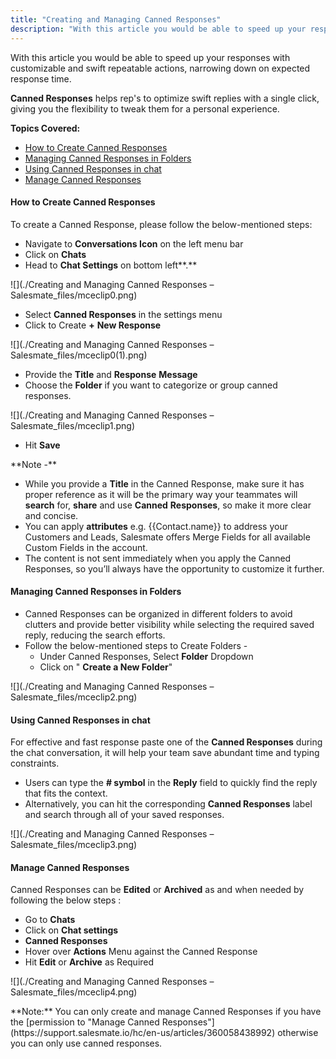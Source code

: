 ```yaml
---
title: "Creating and Managing Canned Responses"
description: "With this article you would be able to speed up your responses with customizable and swift repeatable actions, narrowing down on expected response tim..."
---
```


With this article you would be able to speed up your responses with customizable and swift repeatable actions, narrowing down on expected response time.

**Canned Responses** helps rep's to optimize swift replies with a single click, giving you the flexibility to tweak them for a personal experience.

**Topics Covered:**

- [How to Create Canned Responses](https://support.salesmate.io/hc/en-us/articles/360061360832#h_01HWM36XEJ9QRK34D61KK6WXJ4)
- [Managing Canned Responses in Folders](https://support.salesmate.io/hc/en-us/articles/360061360832#h_01HWM36XEKZPPY3KZEVH2SYNCW)
- [Using Canned Responses in chat](https://support.salesmate.io/hc/en-us/articles/360061360832#h_01HWM36XEKX7DRJ7Y47758D26E)
- [Manage Canned Responses](https://support.salesmate.io/hc/en-us/articles/360061360832#h_01HWM36XEKQ6YQY0FF089BDEV6)

#### **How to Create Canned Responses**

To create a Canned Response, please follow the below-mentioned steps:

- Navigate to **Conversations Icon** on the left menu bar
- Click on **Chats**
- Head to **Chat Settings** on bottom left**.**

![](./Creating and Managing Canned Responses – Salesmate_files/mceclip0.png)

- Select **Canned Responses** in the settings menu
- Click to Create **+** **New Response**

![](./Creating and Managing Canned Responses – Salesmate_files/mceclip0(1).png)

- Provide the **Title** and **Response** **Message**
- Choose the **Folder** if you want to categorize or group canned responses.

![](./Creating and Managing Canned Responses – Salesmate_files/mceclip1.png)

- Hit **Save**

<Note>
**Note -** 

- While you provide a **Title** in the Canned Response, make sure it has proper reference as it will be the primary way your teammates will **search** for, **share** and use **Canned** **Responses**, so make it more clear and concise.
- You can apply **attributes** e.g. \{\{Contact.name\}\} to address your Customers and Leads, Salesmate offers Merge Fields for all available Custom Fields in the account.
- The content is not sent immediately when you apply the Canned Responses, so you’ll always have the opportunity to customize it further.

</Note>

#### **Managing Canned Responses in Folders**

- Canned Responses can be organized in different folders to avoid clutters and provide better visibility while selecting the required saved reply, reducing the search efforts.
- Follow the below-mentioned steps to Create Folders -
  - Under Canned Responses, Select **Folder** Dropdown
  - Click on " **Create a New Folder**"

![](./Creating and Managing Canned Responses – Salesmate_files/mceclip2.png)

#### **Using Canned Responses in chat**

For effective and fast response paste one of the **Canned Responses** during the chat conversation, it will help your team save abundant time and typing constraints.

- Users can type the **\# symbol** in the **Reply** field to quickly find the reply that fits the context.
- Alternatively, you can hit the corresponding **Canned Responses** label and search through all of your saved responses.

![](./Creating and Managing Canned Responses – Salesmate_files/mceclip3.png)

#### **Manage Canned Responses**

Canned Responses can be **Edited** or **Archived** as and when needed by following the below steps :

- Go to **Chats**
- Click on **Chat settings**
- **Canned Responses**
- Hover over **Actions** Menu against the Canned Response
- Hit **Edit** or **Archive** as Required

![](./Creating and Managing Canned Responses – Salesmate_files/mceclip4.png)

<Note>
  **Note:** You can only create and manage Canned Responses if you have the
  [permission to "Manage Canned
  Responses"](https://support.salesmate.io/hc/en-us/articles/360058438992)
  otherwise you can only use canned responses.
</Note>
